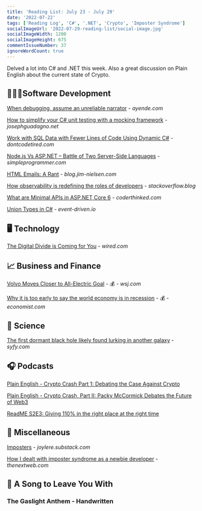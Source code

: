 ```yaml
---
title: 'Reading List: July 23 - July 29'
date: '2022-07-22'
tags: ['Reading Log', 'C#', '.NET', 'Crypto', 'Imposter Syndrome']
socialImageUrl: '2022-07-29-reading-list/social-image.jpg'
socialImageWidth: 1200
socialImageHeight: 675
commentIssueNumber: 37
ignoreWordCount: true
---
```


Delved a lot into C# and .NET this week. Also a great discussion on Plain English about the current state of Crypto.

## 👨🏼‍💻Software Development

[When debugging, assume an unreliable narrator](https://ayende.com/blog/197793-C/when-debugging-assume-an-unreliable-narrator) - *ayende.com*

[How to simplify your C# unit testing with a mocking framework](https://www.josephguadagno.net/2022/07/19/how-to-simplify-your-c-sharp-unit-testing-with-a-mocking-framework) - *josephguadagno.net*

[Work with SQL Data with Fewer Lines of Code Using Dynamic C#](http://dontcodetired.com/blog/post/Work-with-SQL-Data-with-Fewer-Lines-of-Code-Using-Dynamic-C) - *dontcodetired.com*

[Node.js Vs ASP.NET – Battle of Two Server-Side Languages]('https://simpleprogrammer.com/node-js-vs-asp-net/) - *simpleprogrammer.com*

[HTML Emails: A Rant](https://blog.jim-nielsen.com/2022/html-email-rant/) - *blog.jim-nielsen.com*

[How observability is redefining the roles of developers](https://stackoverflow.blog/2022/07/18/how-observability-is-redefining-the-roles-of-developers/) - *stackoverflow.blog*

[What are Minimal APIs in ASP.NET Core 6](https://coderethinked.com/what-are-minimal-apis-in-asp-net-core-6/) - *coderthinked.com*

[Union Types in C#](https://event-driven.io/en/union_types_in_csharp/) - *event-driven.io*

## 🖥 Technology

[The Digital Divide is Coming for You](https://www.wired.com/story/digital-divide-widening-cost-of-living/) - *wired.com*

## 📈 Business and Finance

[Volvo Moves Closer to All-Electric Goal](https://www.wsj.com/articles/volvo-moves-closer-to-all-electric-goal-11658306271) - 💰 - *wsj.com*

[Why it is too early to say the world economy is in recession](https://www.economist.com/finance-and-economics/2022/07/24/why-it-is-too-early-to-say-the-world-economy-is-in-recession) - 💰 - *economist.com*

## 🔬 Science

[The first dormant black hole likely found lurking in another galaxy](https://www.syfy.com/syfy-wire/bad-astronomy-best-extragalactic-candidate-quiet-black-hole-found) - *syfy.com*

## 🎧 Podcasts

[Plain English - Crypto Crash Part 1: Debating the Case Against Crypto](https://www.theringer.com/2022/7/25/23273614/crypto-crash-part-1-debating-the-case-against-crypto)

[Plain English - Crypto Crash, Part II: Packy McCormick Debates the Future of Web3](https://www.theringer.com/2022/7/26/23278361/crypto-crash-part-ii-packy-mccormick-debates-the-future-of-web3)

[ReadME S2E3: Giving 110% in the right place at the right time](https://github.com/readme/podcast/fred-schott)

## 🎒 Miscellaneous

[Imposters](https://joylere.substack.com/p/imposters) - *joylere.substack.com*

[How I dealt with imposter syndrome as a newbie developer](https://thenextweb.com/news/imposter-syndrome-as-a-developer) - *thenextweb.com*

## 🎵 A Song to Leave You With

### The Gaslight Anthem - Handwritten

<YouTubeEmbed
    id="Lf-rEslupnY"
    title="The Gaslight Anthem - Handwritten"
/>